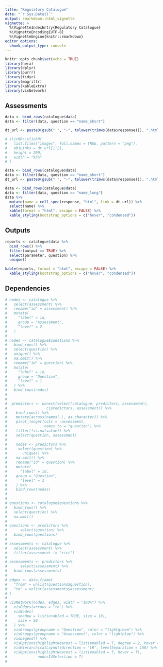 ```yaml
---
title: "Regulatory Catalogue"
date: "`r Sys.Date()`"
output: rmarkdown::html_vignette
vignette: >
  %\VignetteIndexEntry{Regulatory Catalogue}
  %\VignetteEncoding{UTF-8}  
  %\VignetteEngine{knitr::rmarkdown}
editor_options: 
  chunk_output_type: console
---
```


```r
knitr::opts_chunk$set(echo = TRUE)
library(hera)
library(dplyr)
library(purrr)
library(tidyr)
library(magrittr)
library(kableExtra)
library(visNetwork)
```

## Assessments

```r
data <- bind_rows(catalogue$data)
data <- filter(data, question == "name_short")

dt_url <- paste0(gsub(" ", "-", tolower(trimws(data$response))), ".html")

# slickR::slickR(
#   list.files("images", full.names = TRUE, pattern = "png"),
#   objLinks = dt_url[1:2],
#   height = 200,
#   width = "95%"
# )
```

  

```r
data <- bind_rows(catalogue$data)
data <- filter(data, question == "name_short")
dt_url <- paste0(gsub(" ", "-", tolower(trimws(data$response))), ".html")

data <- bind_rows(catalogue$data)
data <- filter(data, question == "name_long")
data %>%
  mutate(name = cell_spec(response, "html", link = dt_url)) %>%
  select(name) %>%
  kable(format = "html", escape = FALSE) %>%
  kable_styling(bootstrap_options = c("hover", "condensed"))
```

## Outputs

```r
reports <- catalogue$data %>%
  bind_rows() %>%
  filter(output == TRUE) %>% 
  select(parameter, question) %>% 
  unique()
  
kable(reports, format = "html", escape = FALSE) %>%
  kable_styling(bootstrap_options = c("hover", "condensed"))
```

## Dependencies

```r
# nodes <- catalogue %>%
#   select(assessment) %>%
#   rename("id" = assessment) %>%
#   mutate(
#     "label" = id,
#     group = "Assessment",
#     "level" = 2
#   )
#
# nodes <- catalogue$questions %>%
#   bind_rows() %>%
#   select(question) %>%
#   unique() %>%
#   na.omit() %>%
#   rename("id" = question) %>%
#   mutate(
#     "label" = id,
#     group = "Question",
#     "level" = 1
#   ) %>%
#   bind_rows(nodes)
#
#
#  predictors <- unnest(select(catalogue, predictors, assessment),
#                  c(predictors, assessment)) %>%
#    bind_rows() %>%
#    mutate(across(names(.), as.character)) %>%
#    pivot_longer(cols = -assessment,
#                 names_to = "question") %>%
#    filter(!is.na(value)) %>%
#    select(question, assessment)
#
#    nodes <- predictors %>%
#     select(question) %>%
#       unique() %>%
#    na.omit() %>%
#    rename("id" = question) %>%
#    mutate(
#      "label" = id,
#    group = "Question",
#      "level" = 1
#    ) %>%
#    bind_rows(nodes)
#
#
# questions <- catalogue$questions %>%
#   bind_rows() %>%
#   select(question) %>%
#   na.omit()
#
# questions <- predictors %>%
#      select(question) %>%
#   bind_rows(questions)
#
# assessments <- catalogue %>%
#   select(assessment) %>%
#   filter(assessment != "rict")
#
# assessments <- predictors %>%
#      select(assessment) %>%
#   bind_rows(assessments)
#
# edges <- data.frame(
#   "from" = unlist(questions$question),
#   "to" = unlist(assessments$assessment)
# )
#
# visNetwork(nodes, edges, width = "100%") %>%
#   visEdges(arrows = "to") %>%
#   visNodes(
#     shadow = list(enabled = TRUE, size = 10),
#     size = 50
#   ) %>%
#   visGroups(groupname = "Question", color = "lightgreen") %>%
#   visGroups(groupname = "Assessment", color = "lightblue") %>%
#   visLegend() %>%
#   visOptions(highlightNearest = list(enabled = T, degree = 2, hover = T)) %>%
#   visHierarchicalLayout(direction = "LR", levelSeparation = 150) %>%
#   visOptions(highlightNearest = list(enabled = T, hover = T),
#              nodesIdSelection = T)
#
```
